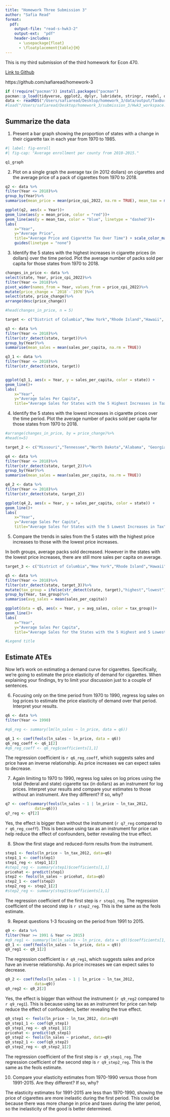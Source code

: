 ```yaml
---
title: "Homework Three Submission 3"
author: "Safia Read"
format:
  pdf:
    output-file: "read-s-hwk3-2"
    output-ext:  "pdf"
    header-includes:
      - \usepackage{float}
      - \floatplacement{table}{H}
---
```


This is my third submission of the third homework for Econ 470. 

[Link to Github](https://github.com/safiaread/homework-3)

https://github.com/safiaread/homework-3

```r
if (!require("pacman")) install.packages("pacman")
pacman::p_load(tidyverse, ggplot2, dplyr, lubridate, stringr, readxl, data.table, gdata, fixest)
data <- readRDS("/Users/safiaread/Desktop/homework_3/data/output/TaxBurden_Data.rds")
#load("/Users/safiaread/Desktop/homework_3/submission_3/Hwk3_workspace.Rdata")
```

## Summarize the data

1. Present a bar graph showing the proportion of states with a change in their cigarette tax in each year from 1970 to 1985.
```r
#| label: fig-enroll
#| fig-cap: "Average enrollment per county from 2010-2015."

q1_graph
```

2. Plot on a single graph the average tax (in 2012 dollars) on cigarettes and the average price of a pack of cigarettes from 1970 to 2018.

```r
q2 <- data %>%
filter(Year <= 2018)%>%
group_by(Year)%>%
summarise(mean_price = mean(price_cpi_2022, na.rm = TRUE), mean_tax = mean(tax_cpi_2022, na.rm = TRUE))

ggplot(q2, aes(x = Year))+
geom_line(aes(y = mean_price, color = "red"))+
geom_line(aes(y = mean_tax, color = "blue", linetype = "dashed"))+
labs(
    x="Year",
    y="Average Price",
    title="Average Price and Cigarette Tax Over Time") + scale_color_manual(values = c("red", "blue"), labels = c("Price in 2012 Dollars", "Average Tax"),name = " ") + 
    guides(linetype = "none")
```

3. Identify the 5 states with the highest increases in cigarette prices (in dollars) over the time period. Plot the average number of packs sold per capita for those states from 1970 to 2018.

```r
changes_in_price <- data %>%
select(state, Year, price_cpi_2022)%>%
filter(Year <= 2018)%>%
pivot_wider(names_from = Year, values_from = price_cpi_2022)%>%
mutate(price_change = `2018`-`1970`)%>%
select(state, price_change)%>%
arrange(desc(price_change))

#head(changes_in_price, n = 5)

target <- c("District of Columbia","New York","Rhode Island","Hawaii", "Massachusetts") %>% paste(collapse = "|")

q3 <- data %>%
filter(Year <= 2018)%>%
filter(str_detect(state, target))%>%
group_by(Year)%>%
summarise(mean_sales = mean(sales_per_capita, na.rm = TRUE))

q3_1 <- data %>%
filter(Year <= 2018)%>%
filter(str_detect(state, target))


ggplot(q3_1, aes(x = Year, y = sales_per_capita, color = state)) + 
geom_line()+
labs(
    x="Year",
    y="Average Sales Per Capita",
    title="Average Sales for States with the 5 Highest Increases in Tax")
```

4. Identify the 5 states with the lowest increases in cigarette prices over the time period. Plot the average number of packs sold per capita for those states from 1970 to 2018.

```r
#arrange(changes_in_price, by = price_change)%>%
#head(n=5)

target_2 <- c("Missouri","Tennessee","North Dakota","Alabama", "Georgia") %>% paste(collapse = "|")

q4 <- data %>%
filter(Year <= 2018)%>%
filter(str_detect(state, target_2))%>%
group_by(Year)%>%
summarise(mean_sales = mean(sales_per_capita, na.rm = TRUE))

q4_2 <- data %>%
filter(Year <= 2018)%>%
filter(str_detect(state, target_2))

ggplot(q4_2, aes(x = Year, y = sales_per_capita, color = state)) + 
geom_line()+
labs(
    x="Year",
    y="Average Sales Per Capita",
    title="Average Sales for States with the 5 Lowest Increases in Tax")
```

5. Compare the trends in sales from the 5 states with the highest price increases to those with the lowest price increases.

In both groups, average packs sold decreased. However in the states with the lowest price increases, there are still more sales per capita on average.

```r
target_3 <- c("District of Columbia","New York","Rhode Island","Hawaii", "Massachusetts","Missouri","Tennessee","North Dakota","Alabama", "Georgia") %>% paste(collapse = "|")

q5 <- data %>%
filter(Year <= 2018)%>%
filter(str_detect(state, target_3))%>%
mutate(tax_group = ifelse(str_detect(state, target),"highest","lowest"))%>%
group_by(Year, tax_group)%>%
summarise(avg_sales = mean(sales_per_capita))

ggplot(data = q5, aes(x = Year, y = avg_sales, color = tax_group))+
geom_line()+
labs(
    x="Year",
    y="Average Sales Per Capita",
    title="Average Sales for the States with the 5 Highest and 5 Lowest Increases in Tax")

#Legend title
```

## Estimate ATEs

Now let’s work on estimating a demand curve for cigarettes. Specifically, we’re going to estimate the price elasticity of demand for cigarettes. When explaining your findings, try to limit your discussion just to a couple of sentences.

6. Focusing only on the time period from 1970 to 1990, regress log sales on log prices to estimate the price elasticity of demand over that period. Interpret your results.

```r
q6 <- data %>%
filter(Year <= 1990)

#q6_reg <- summary(lm(ln_sales ~ ln_price, data = q6))

q6_1 <- coef(feols(ln_sales ~ ln_price, data = q6))
q6_reg_coeff <- q6_1[2]
#q6_reg_coeff <- q6_reg$coefficients[1,1]
```

The regression coefficient is `r q6_reg_coeff`, which suggests sales and price have an inverse relationship. As price increases we can expect sales to decrease. 

7. Again limiting to 1970 to 1990, regress log sales on log prices using the total (federal and state) cigarette tax (in dollars) as an instrument for log prices. Interpret your results and compare your estimates to those without an instrument. Are they different? If so, why?


```r
q7 <- coef(summary(feols(ln_sales ~ 1 | ln_price ~ ln_tax_2012, 
             data=q6)))
q7_reg <- q7[2]
```

Yes, the effect is bigger than without the instrument (`r q7_reg` compared to `r q6_reg_coeff`). This is because using tax as an instrument for price can help reduce the effect of confounders, better revealing the true effect.

8. Show the first stage and reduced-form results from the instrument.

```r
step1 <- feols(ln_price ~ ln_tax_2012, data=q6)
step1_1 <- coef(step1)
step1_reg <- step1_1[2]
#step1_reg <- summary(step1)$coefficients[1,1]
pricehat <- predict(step1)
step2 <- feols(ln_sales ~ pricehat, data=q6)
step2_1 <- coef(step2)
step2_reg <- step2_1[2]
#step2_reg <- summary(step2)$coefficients[1,1]
```

The regression coefficient of the first step is `r step1_reg`. The regression coefficient of the second step is `r step2_reg`. This is the same as the feols estimate.

9. Repeat questions 1-3 focusing on the period from 1991 to 2015.

```r
q9 <- data %>%
filter(Year >= 1991 & Year <= 2015)
#q9_reg1 <- summary(lm(ln_sales ~ ln_price, data = q9))$coefficients[1,1]
q9_1 <- coef(feols(ln_sales ~ ln_price, data = q9))
q9_reg1 <- q9_1[2]
```


The regression coefficient is `r q9_reg1`, which suggests sales and price have an inverse relationship. As price increases we can expect sales to decrease.


```r
q9_2 <- coef(feols(ln_sales ~ 1 | ln_price ~ ln_tax_2012, 
             data=q9))
q9_reg2 <- q9_2[2]
```
Yes, the effect is bigger than without the instrument (`r q9_reg2` compared to `r q9_reg1`). This is because using tax as an instrument for price can help reduce the effect of confounders, better revealing the true effect.
```r
q9_step1 <- feols(ln_price ~ ln_tax_2012, data=q9)
q9_step1_1 <- coef(q9_step1)
q9_step1_reg <- q9_step1_1[2]
pricehat <- predict(q9_step1)
q9_step2 <- feols(ln_sales ~ pricehat, data=q9)
q9_step2_1 <- coef(q9_step2)
q9_step2_reg <- q9_step2_1[2]
```
The regression coefficient of the first step is `r q9_step1_reg`. The regression coefficient of the second step is `r q9_step2_reg`. This is the same as the feols estimate.

10. Compare your elasticity estimates from 1970-1990 versus those from 1991-2015. Are they different? If so, why?

The elasticity estimates for 1991-2015 are less than 1970-1990, showing the price of cigarettes are more inelastic during the first period. This could be because there was more change in price and taxes during the later period, so the inelasticity of the good is better determined.


